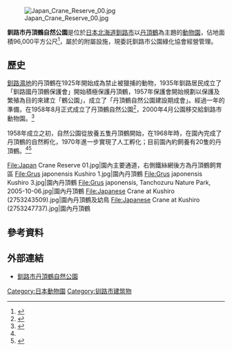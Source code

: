{{coord|43|03|28.5|N|144|11|47.8|E|type:landmark_region:JP|display=title}}

[[File:Japan_Crane_Reserve_00.jpg|thumb]]

'''釧路市丹頂鶴自然公園'''是位於[[日本|日本]][[北海道|北海道]][[釧路市|釧路市]]以[[丹頂鶴|丹頂鶴]]為主題的[[動物園|動物園]]，佔地面積96,000平方公尺<ref>{{Cite web| url=http://www.traveljapan.com.tw/?p=67| title=釧路丹頂鶴自然之旅| work=日本旅遊資訊網| accessdate=2016-02-10| language=ja| archive-date=2016-04-01| archive-url=https://web.archive.org/web/20160401094056/http://www.traveljapan.com.tw/?p=67| dead-url=no}}</ref>，屬於{{tsl|ja|釧路市動物園}}的附屬設施，現委託釧路市公園綠化協會經營管理。

== 歷史 ==
[[釧路濕地|釧路濕地]]的丹頂鶴在1925年開始成為禁止被獵捕的動物，1935年釧路居民成立了「釧路國丹頂鶴保護會」開始積極保護丹頂鶴，1957年保護會開始規劃以保護及繁殖為目的來建立「鶴公園」，成立了「丹頂鶴自然公園建設期成會」。經過一年的準備，在1958年8月正式成立了丹頂鶴自然公園<ref>{{Cite web| url=http://kushiro-tancho.jp/index.php?id=2| title=設施案內| accessdate=2016-02-10| language=ja| publisher=釧路市公園綠化協會| work=釧路市丹頂鶴自然公園| archive-date=2016-02-14| archive-url=https://web.archive.org/web/20160214171339/http://kushiro-tancho.jp/index.php?id=2| dead-url=no}}</ref>，2000年4月公園移交給釧路市動物園。<ref name="中文簡冊">{{Cite web| url=http://kushiro-tancho.jp/file_down.php?id=18&file=/public/_upload/type017_18_1/file/file_14411582607.pdf| title=釧路市丹頂鶴自然公園| accessdate=2016-02-10| language=ja| publisher=釧路市公園綠化協會| work=釧路市丹頂鶴自然公園| archive-date=2016-08-07| archive-url=https://web.archive.org/web/20160807020953/http://kushiro-tancho.jp/file_down.php?id=18&file=%2Fpublic%2F_upload%2Ftype017_18_1%2Ffile%2Ffile_14411582607.pdf| dead-url=yes}}</ref>

1958年成立之初，自然公園從放養五隻丹頂鶴開始，在1968年時，在園內完成了丹頂鶴的自然孵化，1970年進一步實現了人工孵化；目前園內約飼養有20隻的丹頂鶴。<ref name="中文簡冊"/><ref>{{Cite web| url=http://www.city.kushiro.lg.jp/kyouiku/shougaigakushuu/bunkashisetsu/tanchou/page9600006.html| title=釧路市丹頂鶴自然公園網頁| publisher=釧路市| accessdate=2016-02-10| language=ja| archive-url=https://web.archive.org/web/20150219204346/http://www.city.kushiro.lg.jp/kyouiku/shougaigakushuu/bunkashisetsu/tanchou/page9600006.html| archive-date=2015-02-19| dead-url=yes}}</ref>

<gallery widths=200px heights=150px>
File:Japan Crane Reserve 01.jpg|園內主要通道，右側鐵絲網後方為丹頂鶴飼育區
File:Grus japonensis Kushiro 1.jpg|園內丹頂鶴
File:Grus japonensis Kushiro 3.jpg|園內丹頂鶴
File:Grus japonensis, Tanchozuru Nature Park, 2005-10-06.jpg|園內丹頂鶴
File:Japanese Crane at Kushiro (2753243509).jpg|園內丹頂鶴及幼鳥
File:Japanese Crane at Kushiro (2753247737).jpg|園內丹頂鶴
</gallery>

== 參考資料 ==
{{reflist}}

== 外部連結 ==
{{commonscat|Japan Crane Reserve}}
* {{Ja}} [http://kushiro-tancho.jp/ 釧路市丹頂鶴自然公園] {{Wayback|url=http://kushiro-tancho.jp/ |date=20160225140438 }}

{{日本动物园}}
{{Authority control}}

{{DEFAULTSORT:Kushirotancho}}
[[Category:日本動物園|Category:日本動物園]]
[[Category:钏路市建筑物|Category:钏路市建筑物]]